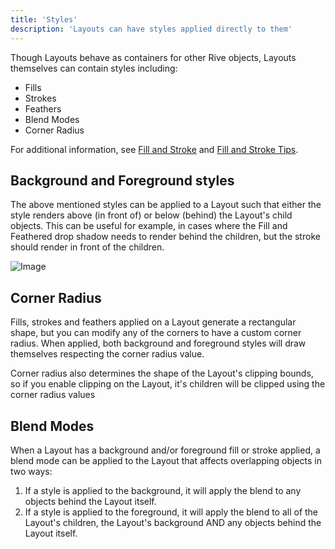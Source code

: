 ```yaml
---
title: 'Styles'
description: 'Layouts can have styles applied directly to them'
---
```



Though Layouts behave as containers for other Rive objects, Layouts themselves can contain styles including:

- Fills
- Strokes
- Feathers
- Blend Modes
- Corner Radius

<Info>For additional information, see [Fill and Stroke](editor/fundamentals/fill-and-stroke) and [Fill and Stroke Tips](editor/fundamentals/fill-and-stroke-tips).</Info>

## Background and Foreground styles

The above mentioned styles can be applied to a Layout such that either the style renders above (in front of) or below (behind) the Layout's child objects. This can be useful for example, in cases where the Fill and Feathered drop shadow needs to render behind the children, but the stroke should render in front of the children.

![Image](/images/editor/layout-fills-strokes.png)

## Corner Radius

Fills, strokes and feathers applied on a Layout generate a rectangular shape, but you can modify any of the corners to have a custom corner radius. When applied, both background and foreground styles will draw themselves respecting the corner radius value.

<Tip>Corner radius also determines the shape of the Layout's clipping bounds, so if you enable clipping on the Layout, it's children will be clipped using the corner radius values</Tip>

## Blend Modes

When a Layout has a background and/or foreground fill or stroke applied, a blend mode can be applied to the Layout that affects overlapping objects in two ways:

1. If a style is applied to the background, it will apply the blend to any objects behind the Layout itself.
2. If a style is applied to the foreground, it will apply the blend to all of the Layout's children, the Layout's background AND any objects behind the Layout itself. 
